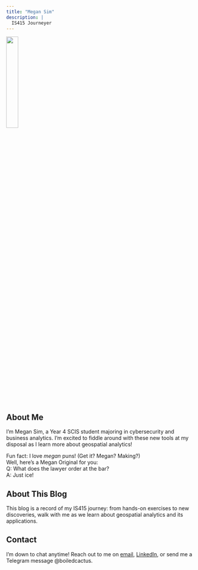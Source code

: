 ```yaml
---
title: "Megan Sim"
description: |
  IS415 Journeyer
---
```


![](icon_circle.png){width=25%} 

## About Me
I'm Megan Sim, a Year 4 SCIS student majoring in cybersecurity and business analytics. I'm excited to fiddle around with these new tools at my disposal as I learn more about geospatial analytics!

Fun fact: I love _megan_ puns! (Get it? Megan? Making?)  
Well, here's a Megan Original for you:  
Q: What does the lawyer order at the bar?  
A: Just ice!  

## About This Blog
This blog is a record of my IS415 journey: from hands-on exercises to new discoveries, walk with me as we learn about geospatial analytics and its applications.

## Contact
I'm down to chat anytime! Reach out to me on [email](mailto:megansim.2018@scis.smu.edu.sg){target="_blank"}, [LinkedIn](https://www.linkedin.com/in/megan-sim-tze-yen/){target="_blank"}, or send me a Telegram message @boiledcactus.